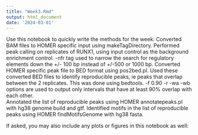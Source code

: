```yaml
---
title: "Week3.Rmd"
output: html_document
date: '2024-03-01'
---
```


Use this notebook to quickly write the methods for the week:
Converted BAM files to HOMER specific input using makeTagDirectory. 
Performed peak calling on replicates of RUNX1, using input control as the background enrichment control. 
-nfr tag used  to narrow the search for regulatory elements down the +/- 100 bp instead of +/-500 or 1000 bp.
Converted HOMER specific peak file to BED format using pos2bed.pl.
Used these converted BED files to identify reproducible peaks, ie peaks that overlap between the 2 replicates. This was done using bedtools. 
-f 0.90 -r -wa -wb options are used to output only intervals that have at least 90% overlap with each other.  
Annotated the list of reproducible peaks using HOMER annotatepeaks.pl with hg38 genome build and gtf. 
Identified motifs in the list of reproducible peaks using HOMER findMotifsGenome with hg38 fasta. 

If asked, you may also include any plots or figures in this notebook as well:

